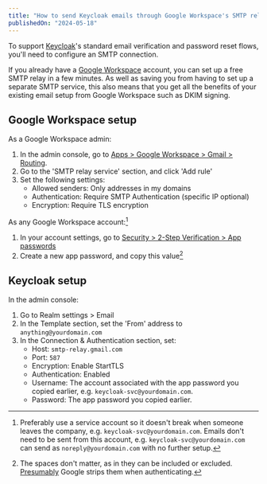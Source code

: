 ```yaml
---
title: "How to send Keycloak emails through Google Workspace's SMTP relay"
publishedOn: "2024-05-18"
---
```


To support [Keycloak](https://www.keycloak.org/)'s standard email verification and password reset flows, you'll need to configure an SMTP connection.

If you already have a [Google Workspace](https://workspace.google.com/) account, you can set up a free SMTP relay in a few minutes. As well as saving you from having to set up a separate SMTP service, this also means that you get all the benefits of your existing email setup from Google Workspace such as DKIM signing.

## Google Workspace setup

As a Google Workspace admin:

1. In the admin console, go to [Apps > Google Workspace > Gmail > Routing](https://admin.google.com/ac/apps/gmail/routing).
2. Go to the 'SMTP relay service' section, and click 'Add rule'
3. Set the following settings:
    - Allowed senders: Only addresses in my domains
    - Authentication: Require SMTP Authentication (specific IP optional)
    - Encryption: Require TLS encryption

As any Google Workspace account:[^1]

1. In your account settings, go to [Security > 2-Step Verification > App passwords](https://myaccount.google.com/apppasswords)
2. Create a new app password, and copy this value[^2]

## Keycloak setup

In the admin console:

1. Go to Realm settings > Email
2. In the Template section, set the 'From' address to `anything@yourdomain.com`
3. In the Connection & Authentication section, set:
    - Host: `smtp-relay.gmail.com`
    - Port: `587`
    - Encryption: Enable StartTLS
    - Authentication: Enabled
    - Username: The account associated with the app password you copied earlier, e.g. `keycloak-svc@yourdomain.com`.
    - Password: The app password you copied earlier.

[^1]: Preferably use a service account so it doesn't break when someone leaves the company, e.g. `keycloak-svc@yourdomain.com`. Emails don't need to be sent from this account, e.g. `keycloak-svc@yourdomain.com` can send as `noreply@yourdomain.com` with no further setup.
[^2]: The spaces don't matter, as in they can be included or excluded. [Presumably](https://security.stackexchange.com/questions/10750/how-does-google-not-care-about-spaces-in-application-specific-passwords) Google strips them when authenticating.
